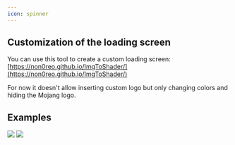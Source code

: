 ```yaml
---
icon: spinner
---
```


## Customization of the loading screen

You can use this tool to create a custom loading screen: [https://non0reo.github.io/ImgToShader/](https://non0reo.github.io/ImgToShader/)


<Warning>
For now it doesn't allow inserting custom logo but only changing colors and hiding the Mojang logo.
</Warning>


## Examples

<img src="/assets/images/image (231).png" />

<img src="/assets/images/image (232).png" />

